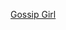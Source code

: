 {{noteTA
|G1=GossipGirl
|T=zh-cn:分类:绯闻女孩; zh-tw:分類:花邊教主; zh-hk:分類:花邊教主;
}}
[[Category:美國劇情電視劇|Gossip Girl]]
